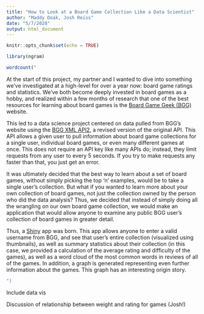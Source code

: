 ---
title: "How to Look at a Board Game Collection Like a Data Scientist"
author: "Maddy Doak, Josh Reiss"
date: "5/7/2020"
output: html_document
---

```{r setup, include=FALSE}
knitr::opts_chunk$set(echo = TRUE)
```

```{r}
library(ngram)
```

```{r, eval = FALSE}
wordcount("
```

At the start of this project, my partner and I wanted to dive into something we've investigated at a high-level for over a year now: board game ratings and statistics. We've both become deeply invested in board games as a hobby, and realized within a few months of research that one of the best resources for learning about board games is the [Board Game Geek (BGG)](https://boardgamegeek.com/) website.

This led to a data science project centered on data pulled from BGG's website using the [BGG XML API2](https://boardgamegeek.com/wiki/page/BGG_XML_API2), a revised version of the original API. This API allows a given user to pull information about board game collections for a single user, individual board games, or even many different games at once. This does not require an API key like many APIs do; instead, they limit requests from any user to every 5 seconds. If you try to make requests any faster than that, you just get an error.

It was ultimately decided that the best way to learn about a set of board games, without simply picking the top 'n' examples, would be to take a single user's collection. But what if you wanted to learn more about your own collection of board games, not just the collection owned by the person who did the data analysis? Thus, we decided that instead of simply doing all the wrangling on our own board game collection, we would make an application that would allow anyone to examine any public BGG user's collection of board games in greater detail.

Thus, a [Shiny](https://shiny.rstudio.com/) app was born. This app allows anyone to enter a valid username from BGG, and see that user's entire collection (visualized using thumbnails), as well as summary statistics about their collection (in this case, we provided a calculation of the average rating and difficulty of the games), as well as a word cloud of the most common words in reviews of all of the games. In addition, a graph is generated representing even further information about the games. This graph has an interesting origin story.



```{r, eval = FALSE}
")
```


Include data vis


Discussion of relationship between weight and rating for games (Josh!)